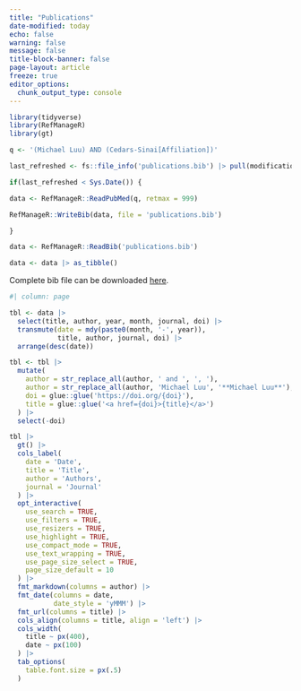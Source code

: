 ```yaml
---
title: "Publications"
date-modified: today
echo: false
warning: false
message: false
title-block-banner: false
page-layout: article
freeze: true
editor_options: 
  chunk_output_type: console
---
```


```r
library(tidyverse)
library(RefManageR)
library(gt)

q <- '(Michael Luu) AND (Cedars-Sinai[Affiliation])'

last_refreshed <- fs::file_info('publications.bib') |> pull(modification_time) |> date()

if(last_refreshed < Sys.Date()) {

data <- RefManageR::ReadPubMed(q, retmax = 999)

RefManageR::WriteBib(data, file = 'publications.bib')

}

data <- RefManageR::ReadBib('publications.bib')

data <- data |> as_tibble()

```

Complete bib file can be downloaded [here](https://github.com/mluu921/mluu921.github.io/blob/master/publications.bib).

```r
#| column: page

tbl <- data |>
  select(title, author, year, month, journal, doi) |>
  transmute(date = mdy(paste0(month, '-', year)),
            title, author, journal, doi) |> 
  arrange(desc(date))

tbl <- tbl |> 
  mutate(
    author = str_replace_all(author, ' and ', ', '),
    author = str_replace_all(author, 'Michael Luu', '**Michael Luu**'),
    doi = glue::glue('https://doi.org/{doi}'),
    title = glue::glue('<a href={doi}>{title}</a>')
  ) |> 
  select(-doi)

tbl |> 
  gt() |> 
  cols_label(
    date = 'Date',
    title = 'Title',
    author = 'Authors',
    journal = 'Journal'
  ) |> 
  opt_interactive(
    use_search = TRUE,
    use_filters = TRUE,
    use_resizers = TRUE,
    use_highlight = TRUE,
    use_compact_mode = TRUE,
    use_text_wrapping = TRUE,
    use_page_size_select = TRUE,
    page_size_default = 10
  ) |> 
  fmt_markdown(columns = author) |> 
  fmt_date(columns = date,
           date_style = 'yMMM') |> 
  fmt_url(columns = title) |> 
  cols_align(columns = title, align = 'left') |> 
  cols_width(
    title ~ px(400),
    date ~ px(100)
  ) |> 
  tab_options(
    table.font.size = px(.5)
  )
```
